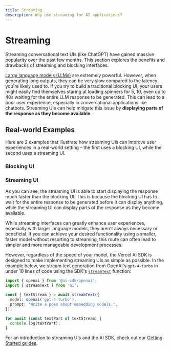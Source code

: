```yaml
---
title: Streaming
description: Why use streaming for AI applications?
---
```


# Streaming

Streaming conversational text UIs (like ChatGPT) have gained massive popularity over the past few months. This section explores the benefits and drawbacks of streaming and blocking interfaces.

[Large language models (LLMs)](/docs/foundations/overview#large-language-models) are extremely powerful. However, when generating long outputs, they can be very slow compared to the latency you're likely used to. If you try to build a traditional blocking UI, your users might easily find themselves staring at loading spinners for 5, 10, even up to 40s waiting for the entire LLM response to be generated. This can lead to a poor user experience, especially in conversational applications like chatbots. Streaming UIs can help mitigate this issue by **displaying parts of the response as they become available**.

<div className="grid lg:grid-cols-2 grid-cols-1 gap-4 mt-8">
  <Card
    title="Blocking UI"
    description="Blocking responses wait until the full response is available before displaying it."
  >
    <BrowserIllustration highlight blocking />
  </Card>
  <Card
    title="Streaming UI"
    description="Streaming responses can transmit parts of the response as they become available."
  >
    <BrowserIllustration highlight />
  </Card>
</div>

## Real-world Examples

Here are 2 examples that illustrate how streaming UIs can improve user experiences in a real-world setting – the first uses a blocking UI, while the second uses a streaming UI.

### Blocking UI

<InlinePrompt
  initialInput="Come up with the first 200 characters of the first book in the Harry Potter series."
  blocking
/>

### Streaming UI

<InlinePrompt initialInput="Come up with the first 200 characters of the first book in the Harry Potter series." />

As you can see, the streaming UI is able to start displaying the response much faster than the blocking UI. This is because the blocking UI has to wait for the entire response to be generated before it can display anything, while the streaming UI can display parts of the response as they become available.

While streaming interfaces can greatly enhance user experiences, especially with larger language models, they aren't always necessary or beneficial. If you can achieve your desired functionality using a smaller, faster model without resorting to streaming, this route can often lead to simpler and more manageable development processes.

However, regardless of the speed of your model, the Vercel AI SDK is designed to make implementing streaming UIs as simple as possible. In the example below, we stream text generation from OpenAI's `gpt-4-turbo` in under 10 lines of code using the SDK's [`streamText`](/docs/reference/ai-sdk-core/stream-text) function:

```ts
import { openai } from '@ai-sdk/openai';
import { streamText } from 'ai';

const { textStream } = await streamText({
  model: openai('gpt-4-turbo'),
  prompt: 'Write a poem about embedding models.',
});

for await (const textPart of textStream) {
  console.log(textPart);
}
```

For an introduction to streaming UIs and the AI SDK, check out our [Getting Started guides](/docs/getting-started).
